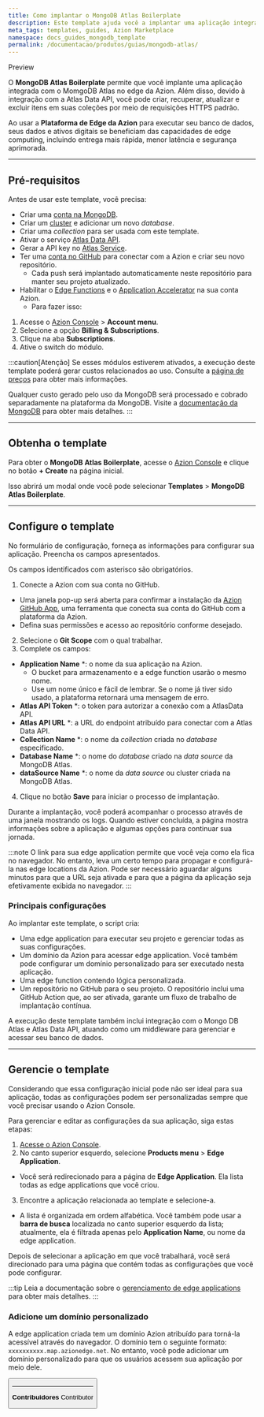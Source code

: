 ```yaml
---
title: Como implantar o MongoDB Atlas Boilerplate
description: Este template ajuda você a implantar uma aplicação integrada com o MomgoDB Atlas no edge e gerenciá-la via API.
meta_tags: templates, guides, Azion Marketplace
namespace: docs_guides_mongodb_template
permalink: /documentacao/produtos/guias/mongodb-atlas/
---
```


<Badge variant="accent">
Preview
</Badge>

O **MongoDB Atlas Boilerplate** permite que você implante uma aplicação integrada com o MomgoDB Atlas no edge da Azion. Além disso, devido à integração com a Atlas Data API, você pode criar, recuperar, atualizar e excluir itens em suas coleções por meio de requisições HTTPS padrão.

Ao usar a **Plataforma de Edge da Azion** para executar seu banco de dados, seus dados e ativos digitais se beneficiam das capacidades de edge computing, incluindo entrega mais rápida, menor latência e segurança aprimorada.

---

## Pré-requisitos

Antes de usar este template, você precisa:

- Criar uma [conta na MongoDB](https://www.mongodb.com/cloud/atlas/register).
- Criar um [cluster](https://www.mongodb.com/docs/atlas/create-database-deployment/) e adicionar um novo *database*.
- Criar uma *collection* para ser usada com este template.
- Ativar o serviço [Atlas Data API](https://www.mongodb.com/docs/atlas/app-services/data-api/).
- Gerar a API key no [Atlas Service](https://www.mongodb.com/docs/atlas/app-services/authentication/api-key/#std-label-api-key-authentication).
- Ter uma [conta no GitHub](https://github.com/signup) para conectar com a Azion e criar seu novo repositório.
  - Cada push será implantado automaticamente neste repositório para manter seu projeto atualizado.
- Habilitar o [Edge Functions](/pt-br/documentacao/produtos/build/edge-application/edge-functions/) e o [Application Accelerator](/pt-br/documentacao/produtos/build/edge-application/application-accelerator/) na sua conta Azion.
  - Para fazer isso:

1. Acesse o [Azion Console](https://console.azion.com/) > **Account menu**.
2. Selecione a opção **Billing & Subscriptions**.
3. Clique na aba **Subscriptions**.
4. Ative o switch do módulo.

:::caution[Atenção]
Se esses módulos estiverem ativados, a execução deste template poderá gerar custos relacionados ao uso. Consulte a [página de preços](/pt-br/documentacao/produtos/precos/) para obter mais informações.

Qualquer custo gerado pelo uso da MongoDB será processado e cobrado separadamente na plataforma da MongoDB. Visite a [documentação da MongoDB](https://www.mongodb.com/docs/atlas/) para obter mais detalhes.
:::

---

## Obtenha o template

Para obter o **MongoDB Atlas Boilerplate**, acesse o [Azion Console](/pt-br/documentacao/produtos/guias/como-acessar-o-rtm/) e clique no botão **+ Create** na página inicial.

Isso abrirá um modal onde você pode selecionar **Templates** > **MongoDB Atlas Boilerplate**.

---

## Configure o template

No formulário de configuração, forneça as informações para configurar sua aplicação. Preencha os campos apresentados.

Os campos identificados com asterisco são obrigatórios.

1. Conecte a Azion com sua conta no GitHub.
- Uma janela pop-up será aberta para confirmar a instalação da [Azion GitHub App](/pt-br/documentacao/produtos/guias/azion-github-app/), uma ferramenta que conecta sua conta do GitHub com a plataforma da Azion.
- Defina suas permissões e acesso ao repositório conforme desejado.
2. Selecione o **Git Scope** com o qual trabalhar.
3. Complete os campos:
- **Application Name** *: o nome da sua aplicação na Azion.
  - O bucket para armazenamento e a edge function usarão o mesmo nome.
  - Use um nome único e fácil de lembrar. Se o nome já tiver sido usado, a plataforma retornará uma mensagem de erro.
- **Atlas API Token** *: o token para autorizar a conexão com a AtlasData API.
- **Atlas API URL** *: a URL do endpoint atribuído para conectar com a Atlas Data API.
- **Collection Name** *: o nome da *collection* criada no *database* especificado.
- **Database Name** *: o nome do *database* criado na *data source* da MongoDB Atlas.
- **dataSource Name** *: o nome da *data source* ou cluster criada na MongoDB Atlas.
4. Clique no botão **Save** para iniciar o processo de implantação.

Durante a implantação, você poderá acompanhar o processo através de uma janela mostrando os logs. Quando estiver concluída, a página mostra informações sobre a aplicação e algumas opções para continuar sua jornada.

:::note
O link para sua edge application permite que você veja como ela fica no navegador. No entanto, leva um certo tempo para propagar e configurá-la nas edge locations da Azion. Pode ser necessário aguardar alguns minutos para que a URL seja ativada e para que a página da aplicação seja efetivamente exibida no navegador.
:::

### Principais configurações

Ao implantar este template, o script cria:

- Uma edge application para executar seu projeto e gerenciar todas as suas configurações.
- Um domínio da Azion para acessar edge application. Você também pode configurar um domínio personalizado para ser executado nesta aplicação.
- Uma edge function contendo lógica personalizada.
- Um repositório no GitHub para o seu projeto. O repositório inclui uma GitHub Action que, ao ser ativada, garante um fluxo de trabalho de implantação contínua.

A execução deste template também inclui integração com o Mongo DB Atlas e Atlas Data API, atuando como um middleware para gerenciar e acessar seu banco de dados.

---

## Gerencie o template

Considerando que essa configuração inicial pode não ser ideal para sua aplicação, todas as configurações podem ser personalizadas sempre que você precisar usando o Azion Console.

Para gerenciar e editar as configurações da sua aplicação, siga estas etapas:

1. [Acesse o Azion Console](https://console.azion.com/).
2. No canto superior esquerdo, selecione **Products menu** > **Edge Application**.
- Você será redirecionado para a página de **Edge Application**. Ela lista todas as edge applications que você criou.
3. Encontre a aplicação relacionada ao template e selecione-a.
- A lista é organizada em ordem alfabética. Você também pode usar a **barra de busca** localizada no canto superior esquerdo da lista; atualmente, ela é filtrada apenas pelo **Application Name**, ou nome da edge application.

Depois de selecionar a aplicação em que você trabalhará, você será direcionado para uma página que contém todas as configurações que você pode configurar.

:::tip
Leia a documentação sobre o [gerenciamento de edge applications](/pt-br/documentacao/produtos/build/edge-application/primeiros-passos/) para obter mais detalhes.
:::

### Adicione um domínio personalizado

A edge application criada tem um domínio Azion atribuído para torná-la acessível através do navegador. O domínio tem o seguinte formato: `xxxxxxxxxx.map.azionedge.net`. No entanto, você pode adicionar um domínio personalizado para que os usuários acessem sua aplicação por meio dele.


<Button href="/pt-br/documentacao/produtos/guias/configurar-dominio/" text="consulte o guia para configurar domínios" variant="secondary" /> 

---


**Contribuidores** <ContributorList>Contributor</ContributorList>

